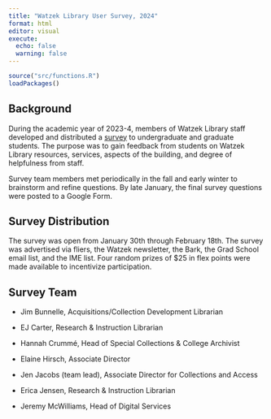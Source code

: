 ```yaml
---
title: "Watzek Library User Survey, 2024"
format: html
editor: visual
execute:
  echo: false
  warning: false
---
```


```r
source("src/functions.R")
loadPackages()
```

## Background

During the academic year of 2023-4, members of Watzek Library staff developed and distributed a [survey](userSurvey.pdf){target="_blank"} to undergraduate and graduate students. The purpose was to gain feedback from students on Watzek Library resources, services, aspects of the building, and degree of helpfulness from staff.

Survey team members met periodically in the fall and early winter to brainstorm and refine questions. By late January, the final survey questions were posted to a Google Form.

## Survey Distribution

The survey was open from January 30th through February 18th. The survey was advertised via fliers, the Watzek newsletter, the Bark, the Grad School email list, and the IME list. Four random prizes of \$25 in flex points were made available to incentivize participation.

## Survey Team

-   Jim Bunnelle, Acquisitions/Collection Development Librarian

-   EJ Carter, Research & Instruction Librarian

-   Hannah Crummé, Head of Special Collections & College Archivist

-   Elaine Hirsch, Associate Director

-   Jen Jacobs (team lead), Associate Director for Collections and Access

-   Erica Jensen, Research & Instruction Librarian

-   Jeremy McWilliams, Head of Digital Services
